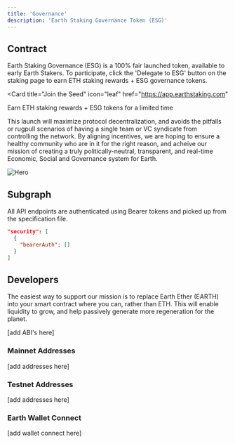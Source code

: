 ```yaml
---
title: 'Governance'
description: 'Earth Staking Governance Token (ESG)'
---
```


## Contract

Earth Staking Governance (ESG) is a 100% fair launched token, available to early Earth Stakers. To participate, click the 'Delegate to ESG' button on the staking page to earn ETH staking rewards + ESG governance tokens.

<Card
  title="Join the Seed"
  icon="leaf"
  href="https://app.earthstaking.com"
>
  Earn ETH staking rewards + ESG tokens for a limited time
</Card>

This launch will maximize protocol decentralization, and avoids the pitfalls or rugpull scenarios of having a single team or VC syndicate from controlling the network. By aligning incentives, we are hoping to ensure a healthy community who are in it
for the right reason, and acheive our mission of creating a truly politically-neutral, transparent, and real-time Economic, Social and Governance system for Earth.

<img
  src="/images/bondingcurve.png"
  alt="Hero"
/>

## Subgraph

All API endpoints are authenticated using Bearer tokens and picked up from the specification file.

```json
"security": [
  {
    "bearerAuth": []
  }
]
```

## Developers

The easiest way to support our mission is to replace Earth Ether (EARTH) into your smart contract where you can, rather than ETH. This will enable liquidity to grow, and help passively generate more regeneration for the planet.

[add ABI's here]

### Mainnet Addresses

[add addresses here]

### Testnet Addresses

[add addresses here]

### Earth Wallet Connect

[add wallet connect here]